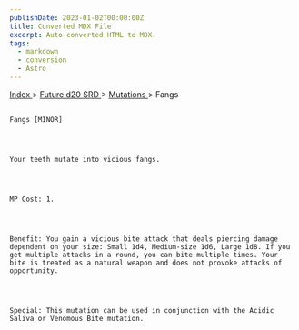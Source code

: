 ```yaml
---
publishDate: 2023-01-02T00:00:00Z
title: Converted MDX File
excerpt: Auto-converted HTML to MDX.
tags:
  - markdown
  - conversion
  - Astro
---
```


[
Index
](-index) >
[
Future d20 SRD
](future-d20-srd-index) >
[
Mutations
](future-d20-srd-mutations-index) > Fangs

##

    Fangs [MINOR]




    Your teeth mutate into vicious fangs.




    MP Cost: 1.




    Benefit: You gain a vicious bite attack that deals piercing damage dependent on your size: Small 1d4, Medium-size 1d6, Large 1d8. If you get multiple attacks in a round, you can bite multiple times. Your bite is treated as a natural weapon and does not provoke attacks of opportunity.




    Special: This mutation can be used in conjunction with the Acidic Saliva or Venomous Bite mutation.
